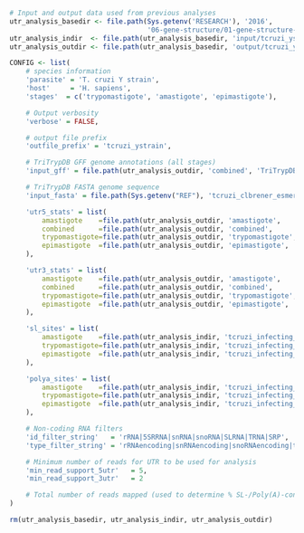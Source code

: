 ```r
# Input and output data used from previous analyses
utr_analysis_basedir <- file.path(Sys.getenv('RESEARCH'), '2016',
                                  '06-gene-structure/01-gene-structure-determination')
utr_analysis_indir  <- file.path(utr_analysis_basedir, 'input/tcruzi_ystrain')
utr_analysis_outdir <- file.path(utr_analysis_basedir, 'output/tcruzi_ystrain')

CONFIG <- list(
    # species information
    'parasite' = 'T. cruzi Y strain',
    'host'     = 'H. sapiens',
    'stages'  = c('trypomastigote', 'amastigote', 'epimastigote'),

    # Output verbosity
    'verbose' = FALSE,

    # output file prefix
    'outfile_prefix' = 'tcruzi_ystrain',

    # TriTrypDB GFF genome annotations (all stages)
    'input_gff' = file.path(utr_analysis_outdir, 'combined', 'TriTrypDB-27_TcruziCLBrenerEsmeraldo-like-with-utrs.gff'),

    # TriTrypDB FASTA genome sequence
    'input_fasta' = file.path(Sys.getenv("REF"), 'tcruzi_clbrener_esmeraldo-like/genome/'),

    'utr5_stats' = list(
        amastigote    =file.path(utr_analysis_outdir, 'amastigote',     '5utr_stats.csv'),
        combined      =file.path(utr_analysis_outdir, 'combined',       '5utr_stats.csv'),
        trypomastigote=file.path(utr_analysis_outdir, 'trypomastigote', '5utr_stats.csv'),
        epimastigote  =file.path(utr_analysis_outdir, 'epimastigote',   '5utr_stats.csv')
    ),

    'utr3_stats' = list(
        amastigote    =file.path(utr_analysis_outdir, 'amastigote',     '3utr_stats.csv'),
        combined      =file.path(utr_analysis_outdir, 'combined',       '3utr_stats.csv'),
        trypomastigote=file.path(utr_analysis_outdir, 'trypomastigote', '3utr_stats.csv'),
        epimastigote  =file.path(utr_analysis_outdir, 'epimastigote',   '3utr_stats.csv')
    ),

    'sl_sites' = list(
        amastigote    =file.path(utr_analysis_indir, 'tcruzi_infecting_hsapiens_amastigote_sl_sorted.gff.gz'),
        trypomastigote=file.path(utr_analysis_indir, 'tcruzi_infecting_hsapiens_trypomastigote_sl_sorted.gff.gz'),
        epimastigote  =file.path(utr_analysis_indir, 'tcruzi_infecting_hsapiens_epimastigote_sl_sorted.gff.gz')
    ),

    'polya_sites' = list(
        amastigote    =file.path(utr_analysis_indir, 'tcruzi_infecting_hsapiens_amastigote_polya_sorted.gff.gz'),
        trypomastigote=file.path(utr_analysis_indir, 'tcruzi_infecting_hsapiens_trypomastigote_polya_sorted.gff.gz'),
        epimastigote  =file.path(utr_analysis_indir, 'tcruzi_infecting_hsapiens_epimastigote_polya_sorted.gff.gz')
    ),

    # Non-coding RNA filters
    'id_filter_string'   = 'rRNA|5SRRNA|snRNA|snoRNA|SLRNA|TRNA|SRP',
    'type_filter_string' = 'rRNAencoding|snRNAencoding|snoRNAencoding|tRNAencoding',

    # Minimum number of reads for UTR to be used for analysis
    'min_read_support_5utr'   = 5,
    'min_read_support_3utr'   = 2

    # Total number of reads mapped (used to determine % SL-/Poly(A)-containing
)

rm(utr_analysis_basedir, utr_analysis_indir, utr_analysis_outdir)
```

